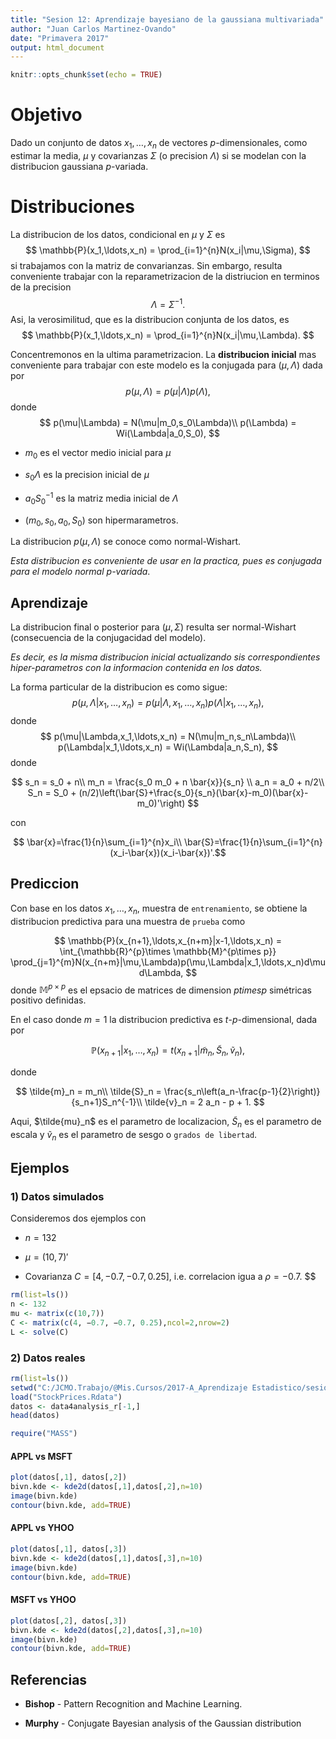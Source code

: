 ---
title: "Sesion 12: Aprendizaje bayesiano de la gaussiana multivariada"
author: "Juan Carlos Martinez-Ovando"
date: "Primavera 2017"
output: html_document
---

```{r setup, include=FALSE}
knitr::opts_chunk$set(echo = TRUE)
```

# Objetivo

Dado un conjunto de datos $x_1,\ldots,x_n$ de vectores $p$-dimensionales, como estimar la media, $\mu$ y covarianzas $\Sigma$ (o precision $\Lambda$) si se modelan con la distribucion gaussiana $p$-variada.

# Distribuciones

La distribucion de los datos, condicional en $\mu$ y $\Sigma$ es 
$$
\mathbb{P}(x_1,\ldots,x_n)
= \prod_{i=1}^{n}N(x_i|\mu,\Sigma),
$$
si trabajamos con la matriz de convarianzas. Sin embargo, resulta conveniente trabajar con la reparametrizacion de la distriucion en terminos de la precision 
$$
\Lambda=\Sigma^{-1}.
$$ 
Asi, la verosimilitud, que es la distribucion conjunta de los datos, es
$$
\mathbb{P}(x_1,\ldots,x_n)
= \prod_{i=1}^{n}N(x_i|\mu,\Lambda).
$$

Concentremonos en la ultima parametrizacion. La **distribucion inicial** mas conveniente para trabajar con este modelo es la conjugada para $(\mu,\Lambda)$ dada por
$$
p(\mu,\Lambda)=p(\mu|\Lambda)p(\Lambda),
$$
donde 
$$
p(\mu|\Lambda) = N(\mu|m_0,s_0\Lambda)\\
p(\Lambda) = Wi(\Lambda|a_0,S_0),
$$

* $m_0$ es el vector medio inicial para $\mu$

* $s_0\Lambda$ es la precision inicial de $\mu$

* $a_0 S_0^{-1}$ es la matriz media inicial de $\Lambda$

* $(m_0,s_0,a_0,S_0)$ son hipermarametros.

La distribucion $p(\mu,\Lambda)$ se conoce como normal-Wishart. 

_Esta distribucion es conveniente de usar en la practica, pues es conjugada para el modelo normal $p$-variada_.

## Aprendizaje

La distribucion final o posterior para $(\mu,\Sigma)$ resulta ser normal-Wishart (consecuencia de la conjugacidad del modelo). 

_Es decir, es la misma distribucion inicial actualizando sis correspondientes hiper-parametros con la informacion contenida en los datos._

La forma particular de la distribucion es como sigue:
$$
p(\mu,\Lambda|x_1,\ldots,x_n)=p(\mu|\Lambda,x_1,\ldots,x_n)p(\Lambda|x_1,\ldots,x_n),
$$
donde 
$$
p(\mu|\Lambda,x_1,\ldots,x_n) = N(\mu|m_n,s_n\Lambda)\\
p(\Lambda|x_1,\ldots,x_n) = Wi(\Lambda|a_n,S_n),
$$
donde 

$$
s_n = s_0 + n\\
m_n = \frac{s_0 m_0 + n \bar{x}}{s_n} \\
a_n = a_0 + n/2\\
S_n = S_0 + (n/2)\left(\bar{S}+\frac{s_0}{s_n}(\bar{x}-m_0)(\bar{x}-m_0)'\right)
$$

con

$$
\bar{x}=\frac{1}{n}\sum_{i=1}^{n}x_i\\
\bar{S}=\frac{1}{n}\sum_{i=1}^{n}(x_i-\bar{x})(x_i-\bar{x})'.$$

## Prediccion

Con base en los datos $x_1,\ldots,x_n$, muestra de `entrenamiento`, se obtiene la distribucion predictiva para una muestra de `prueba` como 

$$
\mathbb{P}(x_{n+1},\ldots,x_{n+m}|x-1,\ldots,x_n)
= \int_{\mathbb{R}^{p}\times \mathbb{M}^{p\times p}}
\prod_{j=1}^{m}N(x_{n+m}|\mu,\Lambda)p(\mu,\Lambda|x_1,\ldots,x_n)d\mu d\Lambda,
$$
donde $\mathbb{M}^{p\times p}$ es el epsacio de matrices de dimension $p times p$ simétricas positivo definidas.

En el caso donde $m=1$ la distribucion predictiva es $t$-$p$-dimensional, dada por

$$
\mathbb{P}(x_{n+1}|x_1,\ldots,x_n)
= 
t\left(x_{n+1}|\tilde{m}_n,\tilde{S}_n,\tilde{v}_n\right),
$$

donde 

$$
\tilde{m}_n = m_n\\
\tilde{S}_n = \frac{s_n\left(a_n-\frac{p-1}{2}\right)}{s_n+1}S_n^{-1}\\
\tilde{v}_n = 2 a_n - p + 1. 
$$

Aqui, $\tilde{mu}_n$ es el parametro de localizacion, $\tilde{S}_n$ es el parametro de escala y $\tilde{v}_n$ es el parametro de sesgo o `grados de libertad`.

## Ejemplos

### 1) Datos simulados

Consideremos dos ejemplos con 

* $n = 132$

* $\mu = (10, 7)'$ 

* Covarianza $C = [4, −0.7, −0.7, 0.25]$, i.e. correlacion  igua a $\rho = −0.7$.
$$

```{r}
rm(list=ls())
n <- 132
mu <- matrix(c(10,7))
C <- matrix(c(4, −0.7, −0.7, 0.25),ncol=2,nrow=2)
L <- solve(C)
```

### 2) Datos reales

```{r}
rm(list=ls())
setwd("C:/JCMO.Trabajo/@Mis.Cursos/2017-A_Aprendizaje Estadistico/sesiones/")
load("StockPrices.Rdata")
datos <- data4analysis_r[-1,]
head(datos)

require("MASS")
```

#### APPL vs MSFT

```{r}
plot(datos[,1], datos[,2])
bivn.kde <- kde2d(datos[,1],datos[,2],n=10) 
image(bivn.kde)
contour(bivn.kde, add=TRUE)
````

#### APPL vs YHOO

```{r}
plot(datos[,1], datos[,3])
bivn.kde <- kde2d(datos[,1],datos[,3],n=10) 
image(bivn.kde)
contour(bivn.kde, add=TRUE)
````

#### MSFT vs YHOO

```{r}
plot(datos[,2], datos[,3])
bivn.kde <- kde2d(datos[,2],datos[,3],n=10) 
image(bivn.kde)
contour(bivn.kde, add=TRUE)
````

## Referencias

* **Bishop** - Pattern Recognition and Machine Learning. 

* **Murphy** - Conjugate Bayesian analysis of the Gaussian distribution